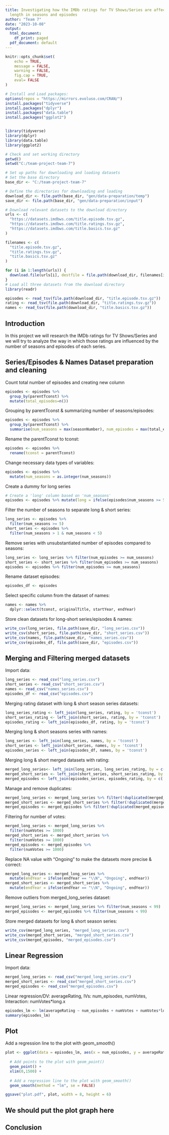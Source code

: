```yaml
---
title: Investigating how the IMDb ratings for TV Shows/Series are affected by their
  length in seasons and episodes
author: "Team 7"
date: "2023-10-08"
output:
  html_document:
    df_print: paged
  pdf_document: default
---
```


```r
knitr::opts_chunk$set(
	echo = TRUE,
	message = FALSE,
	warning = FALSE,
	fig.cap = TRUE,
	eval= FALSE
)
```

```r
# Install and Load packages:
options(repos = "https://mirrors.evoluso.com/CRAN/")  
install.packages("tidyverse")
install.packages("dplyr")
install.packages("data.table")
install.packages("ggplot2")


library(tidyverse)
library(dplyr)
library(data.table)
library(ggplot2)
```

```r
# Check and set working directory
getwd()
setwd("C:/team-project-team-7")

# Set up paths for downloading and loading datasets
# Set the base directory
base_dir <- "C:/team-project-team-7"

# Define the directories for downloading and loading
download_dir <- file.path(base_dir, "gen/data-preparation/temp")
save_dir <- file.path(base_dir, "gen/data-preparation/input")

# Download relevant datasets to the download directory
urls <- c(
  "https://datasets.imdbws.com/title.episode.tsv.gz",
  "https://datasets.imdbws.com/title.ratings.tsv.gz",
  "https://datasets.imdbws.com/title.basics.tsv.gz"
)

filenames <- c(
  "title.episode.tsv.gz",
  "title.ratings.tsv.gz",
  "title.basics.tsv.gz"
)

for (i in 1:length(urls)) {
  download.file(urls[i], destfile = file.path(download_dir, filenames[i]), mode = "wb")
}
# Load all three datasets from the download directory
library(readr)

episodes <- read_tsv(file.path(download_dir, "title.episode.tsv.gz"))
rating <- read_tsv(file.path(download_dir, "title.ratings.tsv.gz"))
names <- read_tsv(file.path(download_dir, "title.basics.tsv.gz"))
```

## Introduction

In this project we will research the IMDb ratings for TV Shows/Series and we will try to analyze the way in which those ratings are influenced by the number of seasons and episodes of each series.


## Series/Episodes & Names Dataset preparation and cleaning

Count total number of episodes and creating new column
```r
episodes <- episodes %>% 
  group_by(parentTconst) %>% 
  mutate(total_episodes=n())
```

Grouping by parentTconst & summarizing number of seasons/episodes:
```r
episodes <- episodes %>% 
  group_by(parentTconst) %>% 
  summarise(num_seasons = max(seasonNumber), num_episodes = max(total_episodes))
```

Rename the parentTconst to tconst:
```r
episodes <- episodes %>% 
  rename(tconst = parentTconst)
```

Change necessary data types of variables: 
```r
episodes <- episodes %>% 
  mutate(num_seasons = as.integer(num_seasons))
```

Create a dummy for long series
```r
# Create a 'long' column based on 'num_seasons'
episodes <- episodes %>% mutate(long = ifelse(episodes$num_seasons >= 5, 1, 0))
```

Filter the number of seasons to separate long & short series: 
```r
long_series <- episodes %>%
  filter(num_seasons >= 5)
short_series <- episodes %>% 
  filter(num_seasons > 1 & num_seasons < 5)
```

Remove series with unsubstantiated number of episodes compared to seasons:
```r
long_series <- long_series %>% filter(num_episodes >= num_seasons)
short_series <- short_series %>% filter(num_episodes >= num_seasons)
episodes <- episodes %>% filter(num_episodes >= num_seasons)
```

Rename dataset episodes:
```r
episodes_df <- episodes
```

Select specific column from the dataset of names: 
```r
names <- names %>%
  dplyr::select(tconst, originalTitle, startYear, endYear)
```

Store clean datasets for long-short series/episodes & names: 
```r
write_csv(long_series, file.path(save_dir, "long_series.csv"))
write_csv(short_series, file.path(save_dir, "short_series.csv"))
write_csv(names, file.path(save_dir, "names_series.csv"))
write_csv(episodes_df, file.path(save_dir, "episodes.csv"))
```

## Merging and Filtering merged datasets

Import data:
```r
long_series <- read_csv("long_series.csv")
short_series <- read_csv("short_series.csv")
names <- read_csv("names_series.csv")
episodes_df <- read_csv("episodes.csv")
```

Merging rating dataset with long & short season series datasets:
```r
long_series_rating <- left_join(long_series, rating, by = 'tconst')
short_series_rating <- left_join(short_series, rating, by = 'tconst')
episodes_rating <- left_join(episodes_df, rating, by = 'tconst')
```

Merging long & short seasons series with names:
```r
long_series <- left_join(long_series, names, by = 'tconst')
short_series <- left_join(short_series, names, by = 'tconst')
episodes_series <- left_join(episodes_df, names, by = 'tconst')
```

Merging long & short merged datasets with rating:
```r
merged_long_series<- left_join(long_series, long_series_rating, by = c('tconst', 'num_seasons', 'num_episodes'))
merged_short_series <- left_join(short_series, short_series_rating, by = c('tconst', 'num_seasons', 'num_episodes'))
merged_episodes <- left_join(episodes_series, episodes_rating, by = c('tconst', 'num_seasons', 'num_episodes'))
```

Manage and remove duplicates: 
```r
merged_long_series <- merged_long_series %>% filter(!duplicated(merged_long_series))
merged_short_series <- merged_short_series %>% filter(!duplicated(merged_short_series))
merged_episodes <- merged_episodes %>% filter(!duplicated(merged_episodes))
```

Filtering for number of votes: 
```r
merged_long_series <- merged_long_series %>% 
  filter(numVotes >= 1000)
merged_short_series <- merged_short_series %>%
  filter(numVotes >= 1000)
merged_episodes <- merged_episodes %>%
  filter(numVotes >= 1000)
```

Replace NA value with "Ongoing" to make the datasets more precise & correct: 
```r
merged_long_series <- merged_long_series %>%
  mutate(endYear = ifelse(endYear == "\\N", "Ongoing", endYear))
merged_short_series <- merged_short_series %>% 
  mutate(endYear = ifelse(endYear == "\\N", "Ongoing", endYear))
```

Remove outliers from merged_long_series dataset: 
```r
merged_long_series <- merged_long_series %>% filter(num_seasons < 99)
merged_episodes <- merged_episodes %>% filter(num_seasons < 99)
```

Store merged datasets for long & short season series: 
```r
write_csv(merged_long_series, "merged_long_series.csv")
write_csv(merged_short_series, "merged_short_series.csv")
write_csv(merged_episodes, "merged_episodes.csv")
```

## Linear Regression

Import data:
```r
merged_long_series <- read_csv("merged_long_series.csv")
merged_short_series <- read_csv("merged_short_series.csv")
merged_episodes <- read_csv("merged_episodes.csv")
```

Linear regression/DV: averageRating, IVs: num_episodes, numVotes, Interaction: numVotes*long.x 
```r
episodes_lm <- lm(averageRating ~ num_episodes + numVotes + numVotes*long.x, data = merged_episodes)
summary(episodes_lm)
```

## Plot 

Add a regression line to the plot with geom_smooth()
```r
plot <- ggplot(data = episodes_lm, aes(x = num_episodes, y = averageRating)) +
  
  # Add points to the plot with geom_point()
  geom_point() +
  xlim(0,1500) +
  
  # Add a regression line to the plot with geom_smooth()
  geom_smooth(method = "lm", se = FALSE)

ggsave("plot.pdf", plot, width = 8, height = 6)
```

## We should put the plot graph here

## Conclusion
